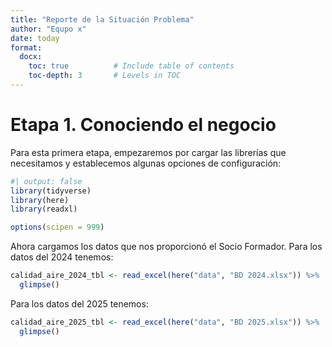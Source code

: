 ```yaml
---
title: "Reporte de la Situación Problema"
author: "Equpo x"
date: today
format:
  docx:
    toc: true          # Include table of contents
    toc-depth: 3       # Levels in TOC
---
```


# Etapa 1. Conociendo el negocio

Para esta primera etapa, empezaremos por cargar las librerías que necesitamos y establecemos algunas opciones de configuración:
```r
#| output: false
library(tidyverse)
library(here)
library(readxl)

options(scipen = 999)
```
Ahora cargamos los datos que nos proporcionó el Socio Formador. Para los datos del 2024 tenemos:
```r
calidad_aire_2024_tbl <- read_excel(here("data", "BD 2024.xlsx")) %>%
  glimpse()
```
Para los datos del 2025 tenemos:
```r
calidad_aire_2025_tbl <- read_excel(here("data", "BD 2025.xlsx")) %>%
  glimpse()
```


